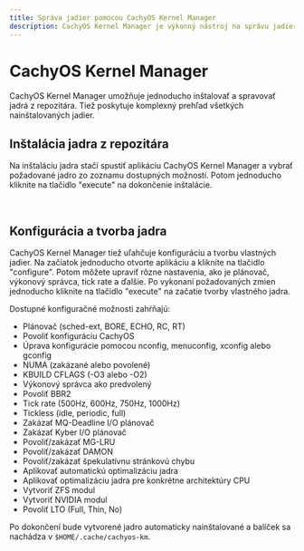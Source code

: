 ```yaml
---
title: Správa jadier pomocou CachyOS Kernel Manager
description: CachyOS Kernel Manager je výkonný nástroj na správu jadier, ktorý umožňuje používateľom jednoducho inštalovať alebo vytvárať vlastné jadrá s ľahkosťou.
---
```



CachyOS Kernel Manager
======================

CachyOS Kernel Manager umožňuje jednoducho inštalovať a spravovať jadrá z repozitára. Tiež poskytuje komplexný prehľad všetkých nainštalovaných jadier.

Inštalácia jadra z repozitára
-----------------------------

Na inštaláciu jadra stačí spustiť aplikáciu CachyOS Kernel Manager a vybrať požadované jadro zo zoznamu dostupných možností. Potom jednoducho kliknite na tlačidlo "execute" na dokončenie inštalácie.

<br />
<ImageComponent imgsrc={import('~/assets/images/cachyos-km1.png')} />

Konfigurácia a tvorba jadra
---------------------------

CachyOS Kernel Manager tiež uľahčuje konfiguráciu a tvorbu vlastných jadier. Na začiatok jednoducho otvorte aplikáciu a kliknite na tlačidlo "configure". Potom môžete upraviť rôzne nastavenia, ako je plánovač, výkonový správca, tick rate a ďalšie. Po vykonaní požadovaných zmien jednoducho kliknite na tlačidlo "execute" na začatie tvorby vlastného jadra.

Dostupné konfiguračné možnosti zahŕňajú:

*   Plánovač (sched-ext, BORE, ECHO, RC, RT)
*   Povoliť konfiguráciu CachyOS
*   Úprava konfigurácie pomocou nconfig, menuconfig, xconfig alebo gconfig
*   NUMA (zakázané alebo povolené)
*   KBUILD CFLAGS (-O3 alebo -O2)
*   Výkonový správca ako predvolený
*   Povoliť BBR2
*   Tick rate (500Hz, 600Hz, 750Hz, 1000Hz)
*   Tickless (idle, periodic, full)
*   Zakázať MQ-Deadline I/O plánovač
*   Zakázať Kyber I/O plánovač
*   Povoliť/zakázať MG-LRU
*   Povoliť/zakázať DAMON
*   Povoliť/zakázať špekulatívnu stránkovú chybu
*   Aplikovať automatickú optimalizáciu jadra
*   Aplikovať optimalizáciu jadra pre konkrétne architektúry CPU
*   Vytvoriť ZFS modul
*   Vytvoriť NVIDIA modul
*   Povoliť LTO (Full, Thin, No)

Po dokončení bude vytvorené jadro automaticky nainštalované a balíček sa nachádza v `$HOME/.cache/cachyos-km`.

<br />
<ImageComponent imgsrc={import('~/assets/images/cachyos-km2.png')} />